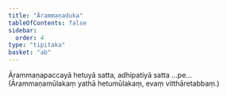 ```yaml
---
title: "Ārammaṇaduka"
tableOfContents: false
sidebar:
  order: 4
type: "tipitaka"
basket: "ab"
---
```



<DynamicBreadcrumb />

<Division number="136">

<Paragraph number="504">
Ārammaṇapaccayā hetuyā satta, adhipatiyā satta …pe…

</Paragraph>
</Division>

<Paragraph number="505" type="center">
(Ārammaṇamūlakaṃ yathā hetumūlakaṃ, evaṃ vitthāretabbaṃ.)
</Paragraph>